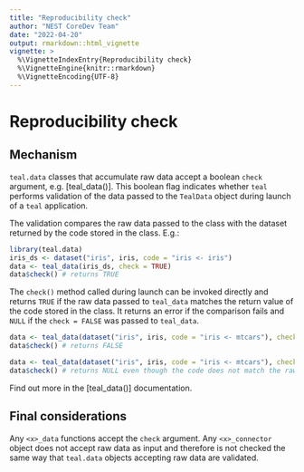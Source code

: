 ```yaml
---
title: "Reproducibility check"
author: "NEST CoreDev Team"
date: "2022-04-20"
output: rmarkdown::html_vignette
vignette: >
  %\VignetteIndexEntry{Reproducibility check}
  %\VignetteEngine{knitr::rmarkdown}
  %\VignetteEncoding{UTF-8}
---
```


# Reproducibility check
## Mechanism
`teal.data` classes that accumulate raw data accept a boolean `check` argument, e.g. [teal_data()]. This boolean
flag indicates whether `teal` performs validation of the data passed to the `TealData` object during launch of a
`teal` application.

The validation compares the raw data passed to the class with the dataset returned by the code stored in the class.
E.g.:
```r
library(teal.data)
iris_ds <- dataset("iris", iris, code = "iris <- iris")
data <- teal_data(iris_ds, check = TRUE)
data$check() # returns TRUE
```

The `check()` method called during launch can be invoked directly and returns `TRUE` if the raw data passed
to `teal_data` matches the return value of the code stored in the class. It returns an error if the comparison
fails and `NULL` if the `check = FALSE` was passed to `teal_data`.

```r
data <- teal_data(dataset("iris", iris, code = "iris <- mtcars"), check = TRUE)
data$check() # returns FALSE

data <- teal_data(dataset("iris", iris, code = "iris <- mtcars"), check = FALSE)
data$check() # returns NULL even though the code does not match the raw data
```

Find out more in the [teal_data()] documentation.

## Final considerations
Any `<x>_data` functions accept the `check` argument. Any `<x>_connector` object does not accept raw data as input
and therefore is not checked the same way that `teal.data` objects accepting raw data are validated.
